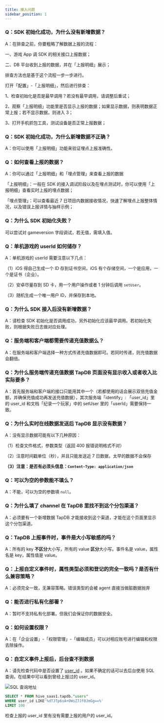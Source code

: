 ```yaml
---
title: 接入问题
sidebar_position: 1
---
```


### Q：SDK 初始化成功，为什么没有新增数据？

A：在排查之前，你要粗略了解数据上报的流程：

一、游戏 App 调 SDK 的相关接口上报数据；

二、DB 平台收到上报的数据，并在「上报明细」展示；

排查方法也是基于这个流程一步一步进行。

打开「配置」-「上报明细」，然后进行排查：

1、检查初始化是否是最早调用？若没有最早调用，请调整后重试；

2、观察「上报明细」功能里是否显示上报的数据；如果显示数据，则表明数据正常上报；若不显示数据，则进入 3；

3、打开手机抓包工具，测试设备是否正常上报数据；

### Q：SDK 初始化成功，为什么新增数据不正确？

A：你可以使用「上报明细」功能来验证埋点上报准确性。

### Q：如何查看上报的数据？

A：你可以通过「上报明细」和「埋点管理」来查看上报的数据

「上报明细」：一般在 SDK 的接入调试阶段以及在埋点测试时，你可以使用「上报明细」查看实时上报的埋点数据；

「埋点管理」：可以查看最近 7 日项目内数据接收情况，快速了解埋点上报整体情况，以及错误上报详情与抽样示例；

### Q：为什么 SDK 初始化失败？

可以尝试对 gameversion 字段调试，若无值，需填入值。

### Q：单机游戏的 userId 如何储存？

A：单机游戏的 userId 需要注意以下几点：

（1）iOS 得自己生成一个 ID 存到证书空间，iOS 有个存储空间，一个是应用，一个是证书（企业）。

（2）安卓尽量存到 SD 卡，用一个用户操作或者 1 分钟后调用 `setUser`。

（3）随机生成一个唯一用户 ID，并保存到本地。

### Q：为什么 SDK 接入后没有新增数据？

A：请检查 SDK 初始化是否调用成功，另外初始化应该最早调用。若初始化失败，则根据失败日志做对应处理。

### Q：服务端和客户端都需要传递充值数据么？

A：在服务端和客户端选择一种方式传递充值数据即可。若同时传递，则充值数据会翻倍。

### Q：为什么服务端传递充值数据 TapDB 页面没有显示收入或者收入比实际要多？

A：首先服务端和客户端的接口只能用其中一个（若都使用的话会展示双倍充值金额，并确保充值成功再发送充值数据），其次服务端「identify」: 「user_id」里的 user_id 和文档「纪录一个玩家」中的 setUser 里的「userId」需要保持一致。

### Q：为什么实时在线数据发送后 TapDB 显示没有数据？

A：没有显示数据可能有以下几种原因：

（1）检查文件格式，参数类型（返回 400 报错说明格式不对）

（2）注意时间戳单位（秒），并且只能发送近 7 日数据，太早的数据不会保存

**（3）注意：是否有必须头信息：`Content-Type: application/json`**

### Q：可以为空的参数能不填么？

A：不能，可以为空的参数填 `null`。

### Q：为什么填了 channel 在 TapDB 里找不到这个分包渠道？

A：必须要有一个新增数据 TapDB 才能接收到这个渠道，才能在这个页面里显示这个分包渠道。

### Q：TapDB 上报事件时，事件是大小写敏感的吗？

A：所有的 key **不区分**大小写，所有的 value **区分**大小写。事件名是 value，属性名是 key，属性值是 value。

### Q：上报自定义事件时，属性类型必须和登记的完全一致吗？是否有什么兼容策略？

A：必须完全一致，无兼容策略。错误类型的会被 agent 直接当做脏数据抛弃

### Q：能否进行私有化部署？

A：暂时不支持私有化部署。但我们会保证你的数据安全。

### Q：如何设置权限？

A：在「企业设置」-「权限管理」-「编辑成员」可以对相应账号进行编辑和权限去除操作。

### Q：自定义事件上报后，后台查不到数据

A：请先检查代码中是否设置了 [user_id](/v3/sdk/tapdb/sdk/client-side-integration/#设置账号-id) 。如果不确定的话可以去后台使用 SQL 查询，在结果中可以看到曾经上报过的 user_id。

![ SQL 查询地址](/img/数据分析-Sql查询.png)

```SQL
SELECT * FROM hive_saas1.tapdb."users"
WHERE user_id LIKE'%dTJTp6sA+OWsZ7Jf0JmGg==%'
LIMIT 100
```
检查上报的 user_id 里有没有需要上报的用户的 user_id。


